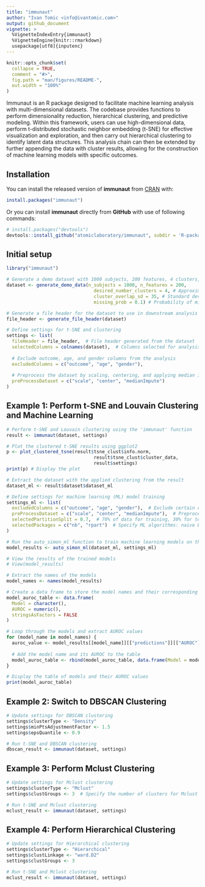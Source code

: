 ```yaml
---
title: "immunaut"
author: "Ivan Tomic <info@ivantomic.com>"
output: github_document
vignette: >
  %VignetteIndexEntry{immunaut}
  %VignetteEngine{knitr::rmarkdown}
  usepackage[utf8]{inputenc}
---
```


<!-- README.md is generated from README.Rmd. Please edit that file -->

```r
knitr::opts_chunk$set(
  collapse = TRUE,
  comment = "#>",
  fig.path = "man/figures/README-",
  out.width = "100%"
)
```
Immunaut is an R package designed to facilitate machine learning analysis with multi-dimensional datasets. The codebase provides functions to perform dimensionality reduction, hierarchical clustering, and predictive modeling. Within this framework, users can use high-dimensional data, perform t-distributed stochastic neighbor embedding (t-SNE) for effective visualization and exploration, and then carry out hierarchical clustering to identify latent data structures. This analysis chain can then be extended by further appending the data with cluster results, allowing for the construction of machine learning models with specific outcomes. 

## Installation

You can install the released version of **immunaut** from [CRAN](https://CRAN.R-project.org) with:

``` r
install.packages("immunaut")
```
Or you can install **immunaut** directly from **GitHub** with use of following commands:

```r
# install.packages("devtools")
devtools::install_github("atomiclaboratory/immunaut", subdir = 'R-package')
```

## Initial setup
```r
library("immunaut")

# Generate a demo dataset with 1000 subjects, 200 features, 4 clusters, and a 10% probability of missing values
dataset <- generate_demo_data(n_subjects = 1000, n_features = 200, 
                                desired_number_clusters = 4, # Approximate number of clusters
                                cluster_overlap_sd = 35, # Standard deviation for cluster overlap
                                missing_prob = 0.1) # Probability of missing values

# Generate a file header for the dataset to use in downstream analysis
file_header <- generate_file_header(dataset)

# Define settings for t-SNE and clustering
settings <- list(
  fileHeader = file_header,  # File header generated from the dataset
  selectedColumns = colnames(dataset),  # Columns selected for analysis
  
  # Exclude outcome, age, and gender columns from the analysis
  excludedColumns = c("outcome", "age", "gender"),
  
  # Preprocess the dataset by scaling, centering, and applying median imputation to handle missing values
  preProcessDataset = c("scale", "center", "medianImpute")
)

```

## Example 1: Perform t-SNE and Louvain Clustering and Machine Learning
```r
# Perform t-SNE and Louvain clustering using the 'immunaut' function
result <- immunaut(dataset, settings)

# Plot the clustered t-SNE results using ggplot2
p <- plot_clustered_tsne(result$tsne_clust$info.norm, 
                                result$tsne_clust$cluster_data, 
                                result$settings) 
print(p) # Display the plot

# Extract the dataset with the applied clustering from the result
dataset_ml <- result$dataset$dataset_ml

# Define settings for machine learning (ML) model training
settings_ml <- list(
  excludedColumns = c("outcome", "age", "gender"),  # Exclude certain columns for ML
  preProcessDataset = c("scale", "center", "medianImpute"),  # Preprocess by scaling, centering, and imputing missing values
  selectedPartitionSplit = 0.7,  # 70% of data for training, 30% for testing
  selectedPackages = c("nb", "rpart")  # Specify ML algorithms: naive Bayes ('nb') and decision tree ('rpart')
)

# Run the auto_simon_ml function to train machine learning models on the dataset
model_results <- auto_simon_ml(dataset_ml, settings_ml)

# View the results of the trained models
# View(model_results)

# Extract the names of the models
model_names <- names(model_results)

# Create a data frame to store the model names and their corresponding AUROC values
model_auroc_table <- data.frame(
  Model = character(),
  AUROC = numeric(),
  stringsAsFactors = FALSE
)

# Loop through the models and extract AUROC values
for (model_name in model_names) {
  auroc_value <- model_results[[model_name]][["predictions"]][["AUROC"]]
  
  # Add the model name and its AUROC to the table
  model_auroc_table <- rbind(model_auroc_table, data.frame(Model = model_name, AUROC = auroc_value))
}

# Display the table of models and their AUROC values
print(model_auroc_table)

```

## Example 2: Switch to DBSCAN Clustering
```r
# Update settings for DBSCAN clustering
settings$clusterType <- "Density"
settings$minPtsAdjustmentFactor <- 1.5
settings$epsQuantile <- 0.9

# Run t-SNE and DBSCAN clustering
dbscan_result <- immunaut(dataset, settings)
```

## Example 3: Perform Mclust Clustering
```r
# Update settings for Mclust clustering
settings$clusterType <- "Mclust"
settings$clustGroups <- 3  # Specify the number of clusters for Mclust

# Run t-SNE and Mclust clustering
mclust_result <- immunaut(dataset, settings)
```

## Example 4: Perform Hierarchical Clustering
```r
# Update settings for Hierarchical clustering
settings$clusterType <- "Hierarchical"
settings$clustLinkage <- "ward.D2"
settings$clustGroups <- 3

# Run t-SNE and Mclust clustering
mclust_result <- immunaut(dataset, settings)
```

